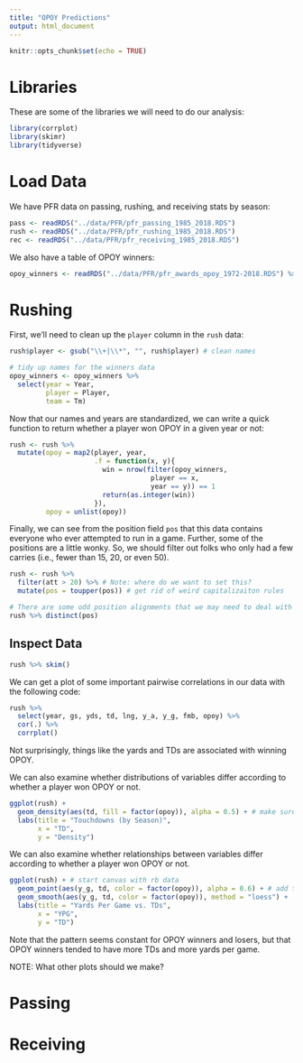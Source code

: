 ```yaml
---
title: "OPOY Predictions"
output: html_document
---
```


```r
knitr::opts_chunk$set(echo = TRUE)
```

# Libraries

These are some of the libraries we will need to do our analysis:
```r
library(corrplot)
library(skimr)
library(tidyverse) 
```


# Load Data

We have PFR data on passing, rushing, and receiving stats by season:
```r
pass <- readRDS("../data/PFR/pfr_passing_1985_2018.RDS")
rush <- readRDS("../data/PFR/pfr_rushing_1985_2018.RDS")
rec <- readRDS("../data/PFR/pfr_receiving_1985_2018.RDS")
```


We also have a table of OPOY winners:
```r
opoy_winners <- readRDS("../data/PFR/pfr_awards_opoy_1972-2018.RDS") %>% filter(Year >= 1985)
```


# Rushing

First, we'll need to clean up the `player` column in the `rush` data:
```r
rush$player <- gsub("\\+|\\*", "", rush$player) # clean names

# tidy up names for the winners data
opoy_winners <- opoy_winners %>%
  select(year = Year, 
         player = Player, 
         team = Tm)
```



Now that our names and years are standardized, we can write a quick function to return whether a player won OPOY in a given year or not:
```r
rush <- rush %>% 
  mutate(opoy = map2(player, year, 
                     .f = function(x, y){
                       win = nrow(filter(opoy_winners, 
                                   player == x, 
                                   year == y)) == 1
                       return(as.integer(win))
                     }), 
         opoy = unlist(opoy))
```

Finally, we can see from the position field `pos` that this data contains everyone who ever attempted to run in a game. 
Further, some of the positions are a little wonky. 
So, we should filter out folks who only had a few carries (i.e., fewer than 15, 20, or even 50). 

```r
rush <- rush %>%
  filter(att > 20) %>% # Note: where do we want to set this?
  mutate(pos = toupper(pos)) # get rid of weird capitalizaiton rules

# There are some odd position alignments that we may need to deal with later
rush %>% distinct(pos)
```


## Inspect Data

```r
rush %>% skim()
```


We can get a plot of some important pairwise correlations in our data with the following code:
```r
rush %>%
  select(year, gs, yds, td, lng, y_a, y_g, fmb, opoy) %>%
  cor(.) %>%
  corrplot()
```

Not surprisingly, things like the yards and TDs are associated with winning OPOY.


We can also examine whether distributions of variables differ according to whether a player won OPOY or not.
```r
ggplot(rush) + 
  geom_density(aes(td, fill = factor(opoy)), alpha = 0.5) + # make sure the variable names are inside the aes() function
  labs(title = "Touchdowns (by Season)", 
       x = "TD", 
       y = "Density")
```


We can also examine whether relationships between variables differ according to whether a player won OPOY or not.
```r
ggplot(rush) + # start canvas with rb data
  geom_point(aes(y_g, td, color = factor(opoy)), alpha = 0.6) + # add the points
  geom_smooth(aes(y_g, td, color = factor(opoy)), method = "loess") +  # add the smoothed loess curve
  labs(title = "Yards Per Game vs. TDs", 
       x = "YPG", 
       y = "TD")
```

Note that the pattern seems constant for OPOY winners and losers, but that OPOY winners tended to have more TDs and more yards per game.

NOTE: What other plots should we make?

# Passing

# Receiving